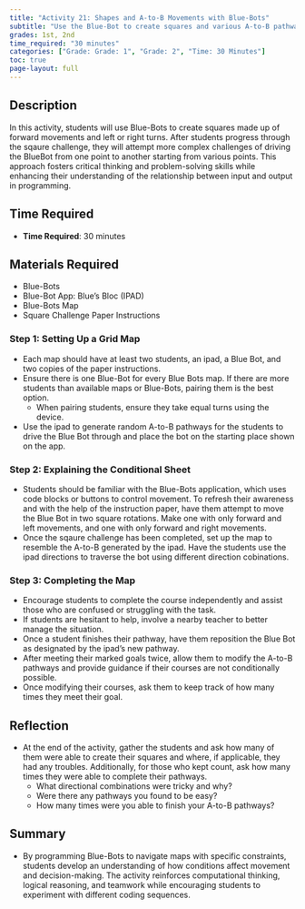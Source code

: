 ```yaml
---
title: "Activity 21: Shapes and A-to-B Movements with Blue-Bots"
subtitle: "Use the Blue-Bot to create squares and various A-to-B pathways, making sure to test different combinations of movements."
grades: 1st, 2nd
time_required: "30 minutes"
categories: ["Grade: Grade: 1", "Grade: 2", "Time: 30 Minutes"]
toc: true
page-layout: full
---
```


## Description

In this activity, students will use Blue-Bots to create squares made up of forward movements and left or right turns. After students progress through the sqaure challenge, they will attempt more complex challenges of driving the BlueBot from one point to another starting from various points. This approach fosters critical thinking and problem-solving skills while enhancing their understanding of the relationship between input and output in programming.

## Time Required

- **Time Required**: 30 minutes

## Materials Required

- Blue-Bots 
- Blue-Bot App: Blue's Bloc (IPAD)
- Blue-Bots Map
- Square Challenge Paper Instructions

### Step 1: Setting Up a Grid Map

- Each map should have at least two students, an ipad, a Blue Bot, and two copies of the paper instructions.
- Ensure there is one Blue-Bot for every Blue Bots map. If there are more students than available maps or Blue-Bots, pairing them is the best option.
    - When pairing students, ensure they take equal turns using the device.
- Use the ipad to generate random A-to-B pathways for the students to drive the Blue Bot through and place the bot on the starting place shown on the app.

### Step 2: Explaining the Conditional Sheet

- Students should be familiar with the Blue-Bots application, which uses code blocks or buttons to control movement. To refresh their awareness and with the help of the instruction paper, have them attempt to move the Blue Bot in two square rotations. Make one with only forward and left movements, and one with only forward and right movements.
- Once the sqaure challenge has been completed, set up the map to resemble the A-to-B generated by the ipad. Have the students use the ipad directions to traverse the bot using different direction cobinations.

### Step 3: Completing the Map 

- Encourage students to complete the course independently and assist those who are confused or struggling with the task.
- If students are hesitant to help, involve a nearby teacher to better manage the situation.
- Once a student finishes their pathway, have them reposition the Blue Bot as designated by the ipad's new pathway.
- After meeting their marked goals twice, allow them to modify the A-to-B pathways and provide guidance if their courses are not conditionally possible. 
- Once modifying their courses, ask them to keep track of how many times they meet their goal. 

## Reflection

- At the end of the activity, gather the students and ask how many of them were able to create their squares and where, if applicable, they had any troubles. Additionally, for those who kept count, ask how many times they were able to complete their pathways.
    - What directional combinations were tricky and why?
    - Were there any pathways you found to be easy?
    - How many times were you able to finish your A-to-B pathways?

## Summary

- By programming Blue-Bots to navigate maps with specific constraints, students develop an understanding of how conditions affect movement and decision-making. The activity reinforces computational thinking, logical reasoning, and teamwork while encouraging students to experiment with different coding sequences.
